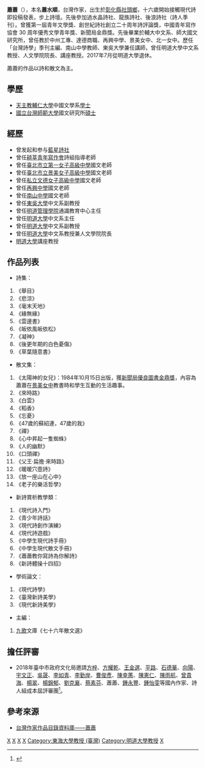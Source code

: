 {{BLP sources|time=2012-11-30T00:46:54+00:00 }}
{{Otheruses|subject=台灣作家蕭水順|other=曾以「蕭蕭」為藝名的女藝人|蕭瀟}}
'''蕭蕭'''（{{bd|1947年|catIdx=X蕭}}），本名'''蕭水順'''，台灣作家，出生於[[彰化縣|彰化縣]][[社頭鄉|社頭鄉]]，十六歲開始接觸現代詩即投稿發表，步上詩壇。先後參加過水晶詩社、龍族詩社、後浪詩社（詩人季刊）。曾獲第一屆青年文學獎、創世紀詩社創立二十周年詩評論獎，中國青年寫作協會 30 周年優秀文學青年獎、新聞局金鼎獎。先後畢業於輔大中文系、師大國文研究所，曾任教於中州工專、達德商職、再興中學、景美女中、北一女中。歷任「台灣詩學」季刊主編、南山中學教師、東吳大學兼任講師，曾任明道大學中文系教授、人文學院院長、講座教授。2017年7月從明道大學退休。 

蕭蕭的作品以詩和散文為主。

==學歷==
*[[天主教輔仁大學|天主教輔仁大學]]中國文學系[[學士|學士]]
*[[國立台灣師範大學|國立台灣師範大學]]國文研究所[[碩士|碩士]]

==經歷==
*曾发起和参与[[藍星詩社|藍星詩社]]
*曾任[[耕莘青年寫作會|耕莘青年寫作會]]詩組指導老師
*曾任[[臺北市立第一女子高級中學|臺北市立第一女子高級中學]]國文老師
*曾任[[臺北市立景美女子高級中學|臺北市立景美女子高級中學]]國文老師
*曾任[[私立文德女子高級中學|私立文德女子高級中學]]國文老師
*曾任[[再興中學|再興中學]]國文老師
*曾任[[新北市私立南山高級中學|南山中學]]國文老師
*曾任[[東吳大學|東吳大學]]中文系副教授
*曾任[[明道管理學院|明道管理學院]]通識教育中心主任
*曾任[[明道大學|明道大學]]中文系主任
*曾任[[明道大學|明道大學]]中文系副教授
*曾任[[明道大學|明道大學]]中文系教授兼人文學院院長
*[[明道大學|明道大學]]講座教授

==作品列表==
*詩集：
#《舉目》
#《悲涼》
#《毫末天地》
#《緣無緣》
#《雲邊書》
#《皈依風皈依松》
#《凝神》
#《後更年期的白色憂傷》
#《草葉隨意書》
*散文集：
#《太陽神的女兒》：1984年10月15日出版，獲[[行政院新聞局|新聞局]][[優良圖書金鼎獎|優良圖書金鼎獎]]，內容為蕭蕭在[[景美女中|景美女中]]教書時和學生互動的生活趣事。
#《來時路》
#《白雲》
#《稻香》
#《忘憂》
#《47歲的蘇紹連，47歲的我》
#《禪》
#《心中昇起一隻蜘蛛》
#《人的幽默》
#《口頭禪》
#《父王‧扁擔‧來時路》
#《暖暖穴壺詩》
#《放一座山在心中》
#《老子的樂活哲學》
*新詩賞析教學類：
#《現代詩入門》
#《青少年詩話》
#《現代詩創作演練》
#《現代詩遊戲》
#《中學生現代詩手冊》
#《中學生現代散文手冊》
#《蕭蕭教你寫詩為你解詩》
#《新詩體操十四招》
*學術論文：
#《現代詩學》
#《臺灣新詩美學》
#《現代新詩美學》
*主編：
#[[九歌|九歌]]文庫《七十六年散文選》

== 擔任評審 ==
*2018年臺中市政府文化局邀請[[方梓|方梓]]、[[方耀乾|方耀乾]]、[[王金選|王金選]]、[[平路|平路]]、[[石德華|石德華]]、[[向陽_(詩人)|向陽]]、[[宇文正|宇文正]]、[[吳晟|吳晟]]、[[李如青|李如青]]、[[李勤岸|李勤岸]]、[[曹俊彥|曹俊彥]]、[[陳幸蕙|陳幸蕙]]、[[陳憲仁|陳憲仁]]、[[陳雨航|陳雨航]]、[[曾貴海|曾貴海]]、[[楊翠|楊翠]]、[[楊錦郁|楊錦郁]]、[[劉克襄|劉克襄]]、[[蔡素芬|蔡素芬]]、蕭蕭、[[鍾永豐|鍾永豐]]、[[鍾怡雯|鍾怡雯]]等國內作家、詩人組成本屆評審團<ref>{{Cite web |url=http://www.taichung-literature-award.tw/web/news/news_in.jsp?np_no=NP1536541740675 |title=台中市政府文化局 |access-date=2018-09-23 |archive-url=https://web.archive.org/web/20180923124421/http://www.taichung-literature-award.tw/web/news/news_in.jsp?np_no=NP1536541740675 |archive-date=2018-09-23 |dead-url=yes }}</ref>。

== 參考來源 ==
{{reflist}}
* [https://db.nmtl.gov.tw/site4/s6/writerinfo?id=2403 台灣作家作品目錄資料庫——蕭蕭] {{Wayback|url=https://db.nmtl.gov.tw/site4/s6/writerinfo?id=2403 |date=20211231222423 }}

[[Category:台灣作家|X]]
[[Category:臺灣男性詩人|X]]
[[Category:20世紀臺灣詩人|X]]
[[Category:21世紀臺灣詩人|X]]
[[Category:東海大學教授_(臺灣)|Category:東海大學教授 (臺灣)]]
[[Category:明道大學教授|Category:明道大學教授]]
[[Category:國立臺灣師範大學校友|X]]